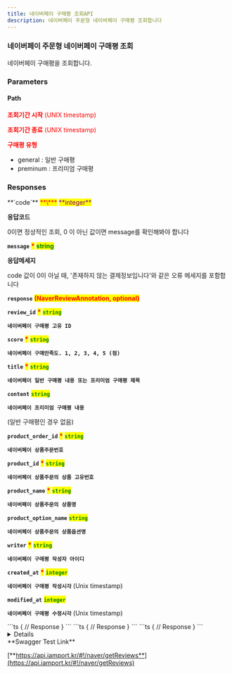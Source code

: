 ```yaml
---
title: 네이버페이 구매평 조회API
description: 네이버페이 주문형 네이버페이 구매평 조회합니다
---
```



### 네이버페이 주문형 네이버페이 구매평 조회

<Swagger method="get" path="/naver/reviews" baseUrl="https://api.iamport.kr" summary="네이버페이 구매평 조회">
<SwaggerDescription>

네이버페이 구매평을 조회합니다.

</SwaggerDescription>

### Parameters

#### Path

<SwaggerParameter name="from" type="Integer" required="true">
<mark style="color:red;">

**조회기간 시작** (UNIX timestamp)

</mark>

</SwaggerParameter>

<SwaggerParameter name="to" type="Integer" required="true">
<mark style="color:red;">

**조회기간 종료** (UNIX timestamp)

</mark>

</SwaggerParameter>

<SwaggerParameter name="review_type" type="String" required="true">
<mark style="color:red;">

**구매평 유형** 

</mark>

- general : 일반 구매평
- preminum : 프리미엄 구매평
</SwaggerParameter>

### Responses

<SwaggerResponse status="200: OK" description="구매평 조회 성공">
<Tabs>
<Tab title="NaverReviewsResponse">
**`code`** <mark style="color:red;">**\***</mark> <mark style="color:purple;">**integer**</mark>

**응답코드**

0이면 정상적인 조회, 0 이 아닌 값이면 message를 확인해봐야 합니다

**`message`** <mark style="color:red;">**\***</mark> <mark style="color:green;">**string**</mark>

**응답메세지**

code 값이 0이 아닐 때, '존재하지 않는 결제정보입니다'와 같은 오류 메세지를 포함합니다

**`response`** <mark style="color:red;">**(NaverReviewAnnotation, optional)**</mark>

</Tab>
</Tabs>

<Tabs>
<Tab title="NaverReviewAnnotation">

**`review_id`** <mark style="color:red;">**\***</mark> <mark style="color:green;">**`string`**</mark>

**`네이버페이 구매평 고유 ID`**

**`score`** <mark style="color:red;">**\***</mark> <mark style="color:green;">**`string`**</mark>

**`네이버페이 구매만족도. 1, 2, 3, 4, 5 (점)`**

**`title`** <mark style="color:red;">**\***</mark> <mark style="color:green;">**`string`**</mark>

**`네이버페이 일반 구매평 내용 또는 프리미엄 구매평 제목`**

**`content`** <mark style="color:red;"></mark> <mark style="color:green;">**`string`**</mark>

**`네이버페이 프리미엄 구매평 내용`**

(일반 구매평인 경우 없음)

**`product_order_id`** <mark style="color:red;">**\***</mark> <mark style="color:green;">**`string`**</mark>

**`네이버페이 상품주문번호`**

**`product_id`** <mark style="color:red;">**\***</mark> <mark style="color:green;">**`string`**</mark>

**`네이버페이 상품주문의 상품 고유번호`**

**`product_name`** <mark style="color:red;">**\***</mark> <mark style="color:green;">**`string`**</mark>

**`네이버페이 상품주문의 상품명`**

**`product_option_name`** <mark style="color:red;"></mark> <mark style="color:green;">**`string`**</mark>

**`네이버페이 상품주문의 상품옵션명`**

**`writer`** <mark style="color:red;">**\***</mark> <mark style="color:green;">**`string`**</mark>

**`네이버페이 구매평 작성자 아이디`**

**`created_at`** <mark style="color:red;">**\***</mark> <mark style="color:green;">**`integer`**</mark>

**`네이버페이 구매평 작성시각`** (Unix timestamp)

**`modified_at`** <mark style="color:red;"></mark> <mark style="color:green;">**`integer`**</mark>

**`네이버페이 구매평 수정시각`** (Unix timestamp)
</Tab>
</Tabs>
</SwaggerResponse>

<SwaggerResponse status="400: Bad Request" description="요청 파라메터에 from, to, review_type 가 누락되거나 올바르지 않은 경우">
```ts
{
    // Response
}
```

</SwaggerResponse>

<SwaggerResponse status="401: Unauthorized" description="인증 Token이 전달되지 않았거나 유효하지 않은 경우">
```ts
{
    // Response
}
```

</SwaggerResponse>

<SwaggerResponse status="500: Internal Server Error" description="네이버페이 구매평 조회시 네이버응답이 올바르지 않은 경우">
```ts
{
    // Response
}
```

</SwaggerResponse>

</Swagger>

<Details>
<p slot="summary">Response Model Schema</p>

```
{
  "code": 0,
  "message": "string",
  "response": [
    {
      "review_id": "string",
      "score": "string",
      "title": "string",
      "content": "string",
      "product_order_id": "string",
      "product_id": "string",
      "product_name": "string",
      "product_option_name": "string",
      "writer": "string",
      "created_at": 0,
      "modified_at": 0
    }
  ]
}
```

</Details>

<Hint style="success">
**Swagger Test Link**

[**https://api.iamport.kr/#!/naver/getReviews**](https://api.iamport.kr/#!/naver/getReviews)
</Hint>

